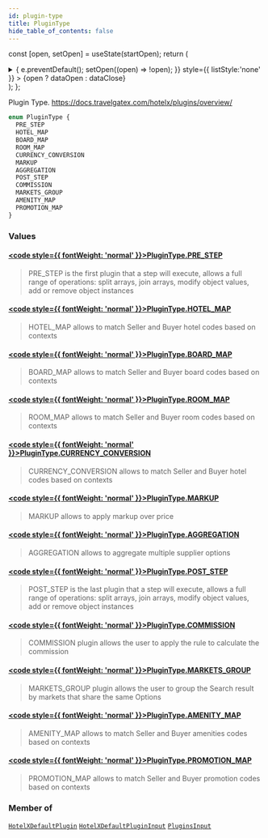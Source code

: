 ```yaml
---
id: plugin-type
title: PluginType
hide_table_of_contents: false
---
```






const [open, setOpen] = useState(startOpen);
return (
<details {...(open ? { open: true } : {})} className="details" style={{ border:'none', boxShadow:'none', background:'var(--ifm-background-color)' }}>
<summary
onClick={(e) => {
e.preventDefault();
setOpen((open) => !open);
}}
style={{ listStyle:'none' }} >
{open ? dataOpen : dataClose}
</summary>
{open && children}
</details>
);
};

Plugin Type. https://docs.travelgatex.com/hotelx/plugins/overview/

```graphql
enum PluginType {
  PRE_STEP
  HOTEL_MAP
  BOARD_MAP
  ROOM_MAP
  CURRENCY_CONVERSION
  MARKUP
  AGGREGATION
  POST_STEP
  COMMISSION
  MARKETS_GROUP
  AMENITY_MAP
  PROMOTION_MAP
}
```

### Values

#### [<code style={{ fontWeight: 'normal' }}>PluginType.<b>PRE_STEP</b></code>](#)

> PRE_STEP is the first plugin that a step will execute, allows a full range of operations:
> split arrays, join arrays, modify object values, add or remove object instances

#### [<code style={{ fontWeight: 'normal' }}>PluginType.<b>HOTEL_MAP</b></code>](#)

> HOTEL_MAP allows to match Seller and Buyer hotel codes based on contexts

#### [<code style={{ fontWeight: 'normal' }}>PluginType.<b>BOARD_MAP</b></code>](#)

> BOARD_MAP allows to match Seller and Buyer board codes based on contexts

#### [<code style={{ fontWeight: 'normal' }}>PluginType.<b>ROOM_MAP</b></code>](#)

> ROOM_MAP allows to match Seller and Buyer room codes based on contexts

#### [<code style={{ fontWeight: 'normal' }}>PluginType.<b>CURRENCY_CONVERSION</b></code>](#)

> CURRENCY_CONVERSION allows to match Seller and Buyer hotel codes based on contexts

#### [<code style={{ fontWeight: 'normal' }}>PluginType.<b>MARKUP</b></code>](#)

> MARKUP allows to apply markup over price

#### [<code style={{ fontWeight: 'normal' }}>PluginType.<b>AGGREGATION</b></code>](#)

> AGGREGATION allows to aggregate multiple supplier options

#### [<code style={{ fontWeight: 'normal' }}>PluginType.<b>POST_STEP</b></code>](#)

> POST_STEP is the last plugin that a step will execute, allows a full range of operations:
> split arrays, join arrays, modify object values, add or remove object instances

#### [<code style={{ fontWeight: 'normal' }}>PluginType.<b>COMMISSION</b></code>](#)

> COMMISSION plugin allows the user to apply the rule to calculate the commission

#### [<code style={{ fontWeight: 'normal' }}>PluginType.<b>MARKETS_GROUP</b></code>](#)

> MARKETS_GROUP plugin allows the user to group the Search result by markets that share the same Options

#### [<code style={{ fontWeight: 'normal' }}>PluginType.<b>AMENITY_MAP</b></code>](#)

> AMENITY_MAP allows to match Seller and Buyer amenities codes based on contexts

#### [<code style={{ fontWeight: 'normal' }}>PluginType.<b>PROMOTION_MAP</b></code>](#)

> PROMOTION_MAP allows to match Seller and Buyer promotion codes based on contexts

### Member of

[`HotelXDefaultPlugin`](/api/objects/hotel-xdefault-plugin) <Badge class="badge badge--secondary" text="object"/><Bullet />[`HotelXDefaultPluginInput`](/api/inputs/hotel-xdefault-plugin-input) <Badge class="badge badge--secondary" text="input"/><Bullet />[`PluginsInput`](/api/inputs/plugins-input) <Badge class="badge badge--secondary" text="input"/>
